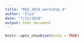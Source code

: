 ```yaml
---
title: "REU_2018_workshop_4"
author: "Ilya"
date: "7/12/2018"
output: html_document
---
```


```r
knitr::opts_chunk$set(echo = TRUE)
```
